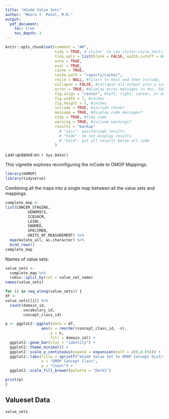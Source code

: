 ```yaml
---
title: "mCode Value Sets"
author: "Meera Y. Patel, M.D."
output: 
  pdf_document:
    toc: true
    toc_depth: 3
---
```


```r
knitr::opts_chunk$set(comment = "##",
                      tidy = TRUE, #`styler` to use styler:style_text() to reformat code
                      tidy.opts = list(blank = FALSE, width.cutoff = 60),
                      echo = TRUE,
                      eval = TRUE,
                      cache = TRUE,
                      cache.path = "reports/cache/",
                      child = NULL, #file/s to knit and then include,
                      collapse = FALSE, #collapse all output into a single block,
                      error = TRUE, #display error messages in doc. FALSE stops render when error is thrown
                      fig.align = "center", #left, right, center, or default
                      fig.width = 7, #inches
                      fig.height = 7, #inches
                      include = TRUE, #include chunk?
                      message = TRUE, #display code messages?
                      tidy = TRUE, #tidy code 
                      warning = TRUE, #include warnings?
                      results = "markup"
                        # "asis": passthrough results
                        # "hide": do not display results 
                        # "hold": put all results below all code
                      )
```
  
Last updated on: `r Sys.Date()`

This vignette explores reconfiguring the mCode to OMOP Mappings. 

```r
library(mOMOP)
library(tidyverse)
```

Combining all the maps into a single map between all the value sets and mappings.

```r
complete_map <-
list(CANCER_STAGING, 
          GENOMICS, 
          ICD10CM, 
          LOINC, 
          SNOMED, 
          SPECIMEN, 
          UNITS_OF_MEASUREMENT) %>%
  map(mutate_all, as.character) %>%
  bind_rows()
complete_map
```
  
  
Names of value sets:  

```r
value_sets <-
  complete_map %>%
  rubix::split_by(col = value_set_name)
names(value_sets)
```

```r
for (i in seq_along(value_sets)) {
df <-
value_sets[[i]] %>%
  count(domain_id,
        vocabulary_id,
        concept_class_id)

p <- ggplot2::ggplot(data = df,
                aes(x = reorder(concept_class_id, -n),
                    y = n,
                    fill = domain_id)) +
  ggplot2::geom_bar(stat = "identity") +
  ggplot2::theme_minimal() + 
  ggplot2::scale_y_continuous(expand = expansion(mult = c(0,0.05))) +
  ggplot2::labs(title = sprintf("mCode Value Set %s OMOP Concept Distribution", names(value_sets)[i]),
                x = "OMOP Concept Class",
                y = "Count") +
  ggplot2::scale_fill_brewer(palette = "Dark2")

print(p)
}
```


## Valueset Data  

```r
value_sets
```

